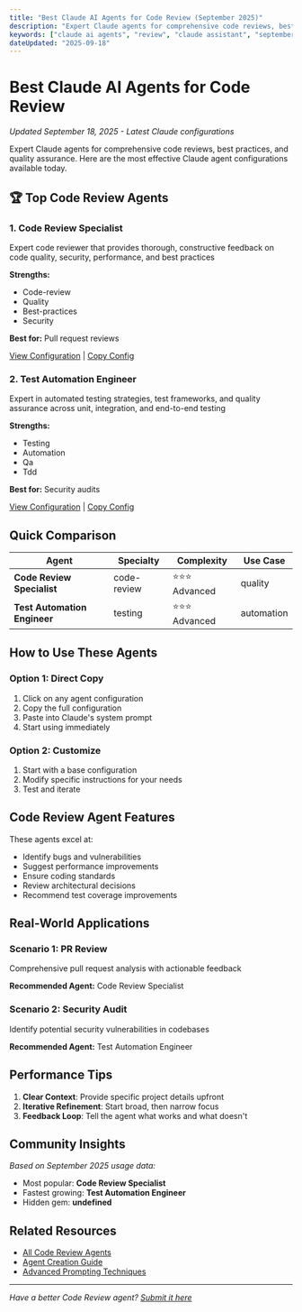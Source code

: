 ```yaml
---
title: "Best Claude AI Agents for Code Review (September 2025)"
description: "Expert Claude agents for comprehensive code reviews, best practices, and quality assurance. Compare and choose the perfect Claude agent configuration for your needs."
keywords: ["claude ai agents", "review", "claude assistant", "september 2025", "ai configuration"]
dateUpdated: "2025-09-18"
---
```


# Best Claude AI Agents for Code Review

*Updated September 18, 2025 - Latest Claude configurations*

Expert Claude agents for comprehensive code reviews, best practices, and quality assurance. Here are the most effective Claude agent configurations available today.

## 🏆 Top Code Review Agents


### 1. Code Review Specialist

Expert code reviewer that provides thorough, constructive feedback on code quality, security, performance, and best practices

**Strengths:**
- Code-review
- Quality
- Best-practices
- Security

**Best for:** Pull request reviews

[View Configuration](/agents/code-reviewer-agent) | [Copy Config](javascript:void(0))


### 2. Test Automation Engineer

Expert in automated testing strategies, test frameworks, and quality assurance across unit, integration, and end-to-end testing

**Strengths:**
- Testing
- Automation
- Qa
- Tdd

**Best for:** Security audits

[View Configuration](/agents/test-automation-engineer) | [Copy Config](javascript:void(0))


## Quick Comparison

| Agent | Specialty | Complexity | Use Case |
|-------|-----------|------------|----------|
| **Code Review Specialist** | code-review | ⭐⭐⭐ Advanced | quality |
| **Test Automation Engineer** | testing | ⭐⭐⭐ Advanced | automation |

## How to Use These Agents

### Option 1: Direct Copy
1. Click on any agent configuration
2. Copy the full configuration
3. Paste into Claude's system prompt
4. Start using immediately

### Option 2: Customize
1. Start with a base configuration
2. Modify specific instructions for your needs
3. Test and iterate

## Code Review Agent Features

These agents excel at:
- Identify bugs and vulnerabilities
- Suggest performance improvements
- Ensure coding standards
- Review architectural decisions
- Recommend test coverage improvements

## Real-World Applications

### Scenario 1: PR Review
Comprehensive pull request analysis with actionable feedback

**Recommended Agent:** Code Review Specialist

### Scenario 2: Security Audit
Identify potential security vulnerabilities in codebases

**Recommended Agent:** Test Automation Engineer

## Performance Tips

1. **Clear Context**: Provide specific project details upfront
2. **Iterative Refinement**: Start broad, then narrow focus
3. **Feedback Loop**: Tell the agent what works and what doesn't

## Community Insights

*Based on September 2025 usage data:*
- Most popular: **Code Review Specialist**
- Fastest growing: **Test Automation Engineer**
- Hidden gem: **undefined**

## Related Resources

- [All Code Review Agents](/agents?filter=review)
- [Agent Creation Guide](/tutorials/create-claude-agent)
- [Advanced Prompting Techniques](/guides/advanced-prompting-2025)

---

*Have a better Code Review agent? [Submit it here](/submit)*
